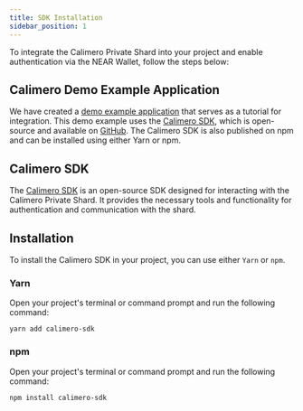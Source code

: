 ```yaml
---
title: SDK Installation
sidebar_position: 1
---
```


To integrate the Calimero Private Shard into your project and enable authentication via the NEAR Wallet, follow the steps below:

## Calimero Demo Example Application
We have created a [demo example application](https://github.com/calimero-is-near/calimero-examples/tree/master/calimero-login) that serves as a tutorial for integration. This demo example uses the [Calimero SDK](https://github.com/calimero-is-near/calimero-sdk), which is open-source and available on [GitHub](https://github.com/calimero-is-near/calimero-sdk). The Calimero SDK is also published on npm and can be installed using either Yarn or npm.

## Calimero SDK
The [Calimero SDK](https://github.com/calimero-is-near/calimero-sdk) is an open-source SDK designed for interacting with the Calimero Private Shard. It provides the necessary tools and functionality for authentication and communication with the shard.

## Installation
To install the Calimero SDK in your project, you can use either `Yarn` or `npm`.

### Yarn
Open your project's terminal or command prompt and run the following command:

```
yarn add calimero-sdk
```
### npm
Open your project's terminal or command prompt and run the following command:

```
npm install calimero-sdk
```
